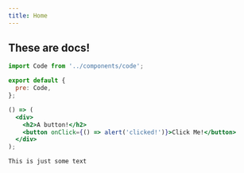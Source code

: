 ```yaml
---
title: Home
---
```


## These are docs!

```js
import Code from '../components/code';

export default {
  pre: Code,
};
```

```jsx react-live
() => (
  <div>
    <h2>A button!</h2>
    <button onClick={() => alert('clicked!')}>Click Me!</button>
  </div>
);
```

```js
This is just some text
```
